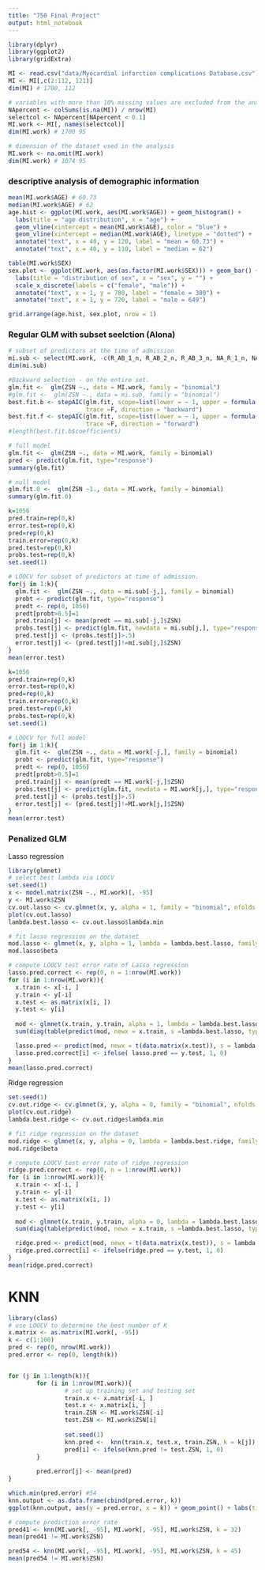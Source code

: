 ```yaml
---
title: "750 Final Project"
output: html_notebook
---
```

```r
library(dplyr)
library(ggplot2)
library(gridExtra)
```



```r
MI <- read.csv("data/Myocardial infarction complications Database.csv")
MI <- MI[,c(2:112, 121)]
dim(MI) # 1700, 112

# variables with more than 10% missing values are excluded from the analysis
NApercent <- colSums(is.na(MI)) / nrow(MI)
selectcol <- NApercent[NApercent < 0.1]
MI.work <- MI[, names(selectcol)]
dim(MI.work) # 1700 95

# dimension of the dataset used in the analysis
MI.work <- na.omit(MI.work)
dim(MI.work) # 1074 95
```

### descriptive analysis of demographic information
```r
mean(MI.work$AGE) # 60.73
median(MI.work$AGE) # 62
age.hist <- ggplot(MI.work, aes(MI.work$AGE)) + geom_histogram() + 
  labs(title = "age distribution", x = "age") + 
  geom_vline(xintercept = mean(MI.work$AGE), color = "blue") + 
  geom_vline(xintercept = median(MI.work$AGE), linetype = "dotted") +
  annotate("text", x = 40, y = 120, label = "mean = 60.73") +
  annotate("text", x = 40, y = 110, label = "median = 62") 

table(MI.work$SEX)
sex.plot <- ggplot(MI.work, aes(as.factor(MI.work$SEX))) + geom_bar() + 
  labs(title = "distribution of sex", x = "sex", y = "") + 
  scale_x_discrete(labels = c("female", "male")) +
  annotate("text", x = 1, y = 780, label = "female = 380") +
  annotate("text", x = 1, y = 720, label = "male = 649") 

grid.arrange(age.hist, sex.plot, nrow = 1)
```



### Regular GLM with subset seelction (Alona)

```r
# subset of predictors at the time of admission
mi.sub <- select(MI.work, -c(R_AB_1_n, R_AB_2_n, R_AB_3_n, NA_R_1_n, NA_R_2_n, NA_R_3_n, NOT_NA_1_n, NOT_NA_2_n, NOT_NA_3_n))
dim(mi.sub)
```


```r
#Backward selection - on the entire set.
glm.fit <-  glm(ZSN ~., data = MI.work, family = "binomial") 
#glm.fit <-  glm(ZSN ~., data = mi.sub, family = "binomial") 
best.fit.b <- stepAIC(glm.fit, scope=list(lower = ~ 1, upper = formula(glm.fit)), 
                      trace =F, direction = "backward")
best.fit.f <- stepAIC(glm.fit, scope=list(lower = ~ 1, upper = formula(glm.fit)),
                      trace =F, direction = "forward")
#length(best.fit.b$coefficients)
```

```r
# full model
glm.fit <-  glm(ZSN ~., data = MI.work, family = binomial) 
pred <- predict(glm.fit, type="response")
summary(glm.fit)

# null model
glm.fit.0 <-  glm(ZSN ~1., data = MI.work, family = binomial) 
summary(glm.fit.0)

```

```r
k=1056
pred.train=rep(0,k)
error.test=rep(0,k)
pred=rep(0,k)
train.error=rep(0,k)
pred.test=rep(0,k)
probs.test=rep(0,k)
set.seed(1)

# LOOCV for subset of predictors at time of admission.
for(j in 1:k){
  glm.fit <-  glm(ZSN ~., data = mi.sub[-j,], family = binomial) 
  probt <- predict(glm.fit, type="response")
  predt <- rep(0, 1056)
  predt[probt>0.5]=1
  pred.train[j] <- mean(predt == mi.sub[-j,]$ZSN) 
  probs.test[j] <- predict(glm.fit, newdata = mi.sub[j,], type="response")
  pred.test[j] <- (probs.test[j]>.5)
  error.test[j] <- (pred.test[j]!=mi.sub[j,]$ZSN)
}
mean(error.test)
```

```r
k=1056
pred.train=rep(0,k)
error.test=rep(0,k)
pred=rep(0,k)
train.error=rep(0,k)
pred.test=rep(0,k)
probs.test=rep(0,k)
set.seed(1)

# LOOCV for full model
for(j in 1:k){
  glm.fit <-  glm(ZSN ~., data = MI.work[-j,], family = binomial) 
  probt <- predict(glm.fit, type="response")
  predt <- rep(0, 1056)
  predt[probt>0.5]=1
  pred.train[j] <- mean(predt == MI.work[-j,]$ZSN) 
  probs.test[j] <- predict(glm.fit, newdata = MI.work[j,], type="response")
  pred.test[j] <- (probs.test[j]>.5)
  error.test[j] <- (pred.test[j]!=MI.work[j,]$ZSN)
}
mean(error.test)
```

### Penalized GLM
Lasso regression
```r
library(glmnet)
# select best lambda via LOOCV 
set.seed(1)
x <- model.matrix(ZSN ~., MI.work)[, -95]
y <- MI.work$ZSN
cv.out.lasso <- cv.glmnet(x, y, alpha = 1, family = "binomial", nfolds = nrow(MI.work))
plot(cv.out.lasso)
lambda.best.lasso <- cv.out.lasso$lambda.min

# fit lasso regression on the dataset
mod.lasso <- glmnet(x, y, alpha = 1, lambda = lambda.best.lasso, family = "binomial")
mod.lasso$beta

# compute LOOCV test error rate of Lasso regression
lasso.pred.correct <- rep(0, n = 1:nrow(MI.work))
for (i in 1:nrow(MI.work)){
  x.train <- x[-i, ]
  y.train <- y[-i]
  x.test <- as.matrix(x[i, ])
  y.test <- y[i]
  
  mod <- glmnet(x.train, y.train, alpha = 1, lambda = lambda.best.lasso, family = "binomial")
  sum(diag(table(predict(mod, newx = x.train, s =lambda.best.lasso, type = "class"), y.train))) / nrow(x.train)

  lasso.pred <- predict(mod, newx = t(data.matrix(x.test)), s = lambda.best.lasso, type = "class")
  lasso.pred.correct[i] <- ifelse( lasso.pred == y.test, 1, 0)
}
mean(lasso.pred.correct)
```

Ridge regression
```r
set.seed(1)
cv.out.ridge <- cv.glmnet(x, y, alpha = 0, family = "binomial", nfolds = nrow(MI.work))
plot(cv.out.ridge)
lambda.best.ridge <- cv.out.ridge$lambda.min

# fit ridge regression on the dataset
mod.ridge <- glmnet(x, y, alpha = 0, lambda = lambda.best.ridge, family = "binomial")
mod.ridge$beta

# compute LOOCV test error rate of ridge regression
ridge.pred.correct <- rep(0, n = 1:nrow(MI.work))
for (i in 1:nrow(MI.work)){
  x.train <- x[-i, ]
  y.train <- y[-i]
  x.test <- as.matrix(x[i, ])
  y.test <- y[i]
  
  mod <- glmnet(x.train, y.train, alpha = 0, lambda = lambda.best.lasso, family = "binomial")
  sum(diag(table(predict(mod, newx = x.train, s =lambda.best.lasso, type = "class"), y.train))) / nrow(x.train)

  ridge.pred <- predict(mod, newx = t(data.matrix(x.test)), s = lambda.best.lasso, type = "class")
  ridge.pred.correct[i] <- ifelse(ridge.pred == y.test, 1, 0)
}
mean(ridge.pred.correct)
```


# KNN
```r
library(class)
# use LOOCV to determine the best number of K
x.matrix <- as.matrix(MI.work[, -95])
k <- c(1:100)
pred <- rep(0, nrow(MI.work))
pred.error <- rep(0, length(k))


for (j in 1:length(k)){
        for (i in 1:nrow(MI.work)){
                # set up training set and testing set
                train.x <- x.matrix[-i, ]
                test.x <- x.matrix[i, ]
                train.ZSN <- MI.work$ZSN[-i]
                test.ZSN <- MI.work$ZSN[i]
                
                set.seed(1)
                knn.pred <-  knn(train.x, test.x, train.ZSN, k = k[j])
                pred[i] <- ifelse(knn.pred != test.ZSN, 1, 0)
        }
        
        pred.error[j] <- mean(pred)
}

which.min(pred.error) #54
knn.output <- as.data.frame(cbind(pred.error, k))
ggplot(knn.output, aes(y = pred.error, x = k)) + geom_point() + labs(title = "KNN test error rate by number of k", x = "k", y = "LOOCV test error rate") + geom_vline(xintercept = which.min(pred.error), color = "blue", linetype = "dotted") + geom_vline(xintercept = 41, color = "red", linetype = "dotted") + scale_x_continuous(breaks = c(0, 25, 41, 50, 54, 75, 100)) 
```

```r
# compute prediction error rate
pred41 <- knn(MI.work[, -95], MI.work[, -95], MI.work$ZSN, k = 32)
mean(pred41 != MI.work$ZSN)

pred54 <- knn(MI.work[, -95], MI.work[, -95], MI.work$ZSN, k = 45)
mean(pred54 != MI.work$ZSN)
```







